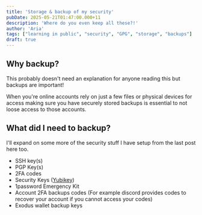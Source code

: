 ```yaml
---
title: 'Storage & backup of my security'
pubDate: 2025-05-21T01:47:00.000+11
description: 'Where do you even keep all these?!'
author: 'Aria'
tags: ["learning in public", "security", "GPG", "storage", "backups"]
draft: true
---
```


## Why backup?

This probably doesn't need an explanation for anyone reading this but backups are important!

When you're online accounts rely on just a few files or physical devices for access making sure you have securely stored backups is essential to not loose access to those accounts.

## What did I need to backup?

I'll expand on some more of the security stuff I have setup from the last post here too.

- SSH key(s)
- PGP Key(s)
- 2FA codes
- Security Keys ([Yubikey](https://www.yubico.com/au/product/yubikey-5-series/yubikey-5-nfc/))
- 1password Emergency Kit
- Account 2FA backups codes (For example discord provides codes to recover your account if you cannot access your codes)
- Exodus wallet backup keys